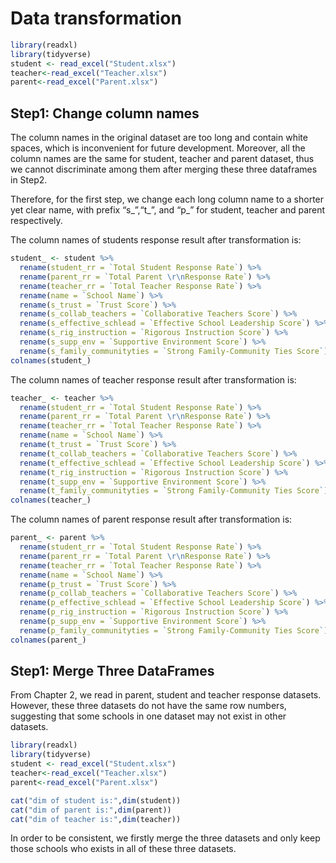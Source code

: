 # Data transformation
```r
library(readxl)
library(tidyverse)
student <- read_excel("Student.xlsx")
teacher<-read_excel("Teacher.xlsx")
parent<-read_excel("Parent.xlsx")
```


## Step1: Change column names

The column names in the original dataset are too long and contain white spaces, which is inconvenient for future development. Moreover, all the column names are the same for student, teacher and parent dataset, thus we cannot discriminate among them after merging these three dataframes in Step2. 

Therefore, for the first step, we change each long column name to a shorter yet clear name, with prefix "s_","t_", and "p_" for student, teacher and parent respectively.

The column names of students response result after transformation is:

```r
student_ <- student %>%
  rename(student_rr = `Total Student Response Rate`) %>%
  rename(parent_rr = `Total Parent \r\nResponse Rate`) %>%
  rename(teacher_rr = `Total Teacher Response Rate`) %>%
  rename(name = `School Name`) %>%
  rename(s_trust = `Trust Score`) %>%
  rename(s_collab_teachers = `Collaborative Teachers Score`) %>%
  rename(s_effective_schlead = `Effective School Leadership Score`) %>%
  rename(s_rig_instruction = `Rigorous Instruction Score`) %>%
  rename(s_supp_env = `Supportive Environment Score`) %>%
  rename(s_family_communityties = `Strong Family-Community Ties Score`)
colnames(student_)
```

The column names of teacher response result after transformation is:

```r
teacher_ <- teacher %>%
  rename(student_rr = `Total Student Response Rate`) %>%
  rename(parent_rr = `Total Parent \r\nResponse Rate`) %>%
  rename(teacher_rr = `Total Teacher Response Rate`) %>%
  rename(name = `School Name`) %>%
  rename(t_trust = `Trust Score`) %>%
  rename(t_collab_teachers = `Collaborative Teachers Score`) %>%
  rename(t_effective_schlead = `Effective School Leadership Score`) %>%
  rename(t_rig_instruction = `Rigorous Instruction Score`) %>%
  rename(t_supp_env = `Supportive Environment Score`) %>%
  rename(t_family_communityties = `Strong Family-Community Ties Score`)
colnames(teacher_)
```

The column names of parent response result after transformation is:

```r
parent_ <- parent %>%
  rename(student_rr = `Total Student Response Rate`) %>%
  rename(parent_rr = `Total Parent \r\nResponse Rate`) %>%
  rename(teacher_rr = `Total Teacher Response Rate`) %>%
  rename(name = `School Name`) %>%
  rename(p_trust = `Trust Score`) %>%
  rename(p_collab_teachers = `Collaborative Teachers Score`) %>%
  rename(p_effective_schlead = `Effective School Leadership Score`) %>%
  rename(p_rig_instruction = `Rigorous Instruction Score`) %>%
  rename(p_supp_env = `Supportive Environment Score`) %>%
  rename(p_family_communityties = `Strong Family-Community Ties Score`)
colnames(parent_)
```

## Step1: Merge Three DataFrames

From Chapter 2, we read in parent, student and teacher response datasets. However, these three datasets do not have the same row numbers, suggesting that some schools in one dataset may not exist in other datasets. 

```r
library(readxl)
library(tidyverse)
student <- read_excel("Student.xlsx")
teacher<-read_excel("Teacher.xlsx")
parent<-read_excel("Parent.xlsx")

cat("dim of student is:",dim(student))
cat("dim of parent is:",dim(parent))
cat("dim of teacher is:",dim(teacher))
```
In order to be consistent, we firstly merge the three datasets and only keep those schools who exists in all of these three datasets. 

```r

```


